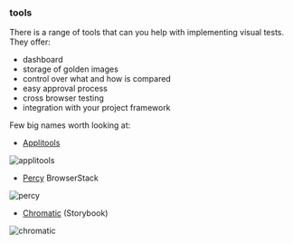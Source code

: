 ### tools
There is a range of tools that can you help with implementing visual tests. They offer:
 - dashboard  
 - storage of golden images
 - control over what and how is compared
 - easy approval process
 - cross browser testing
 - integration with your project framework 

Few big names worth looking at:
- [Applitools](https://applitools.com/)     

![applitools](/applitools.png)  

- [Percy](https://percy.io/) BrowserStack

![percy](/percy.png)

- [Chromatic](https://www.chromatic.com/) (Storybook)

![chromatic](/chromatic.png)
 

